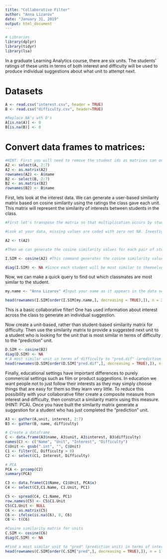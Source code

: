 ```yaml
---
title: "Collaborative Filter"
author: "Anna Lizarov"
date: "January 31, 2019"
output: html_document
---
```

 
```r
# Libraries
library(dplyr)
library(tidyr)
library(lsa)
```

In a graduate Learning Analytics course, there are six units. The students' ratings of these units in terms of both interest and difficulty will be used to produce individual suggestions about what unit to attempt next.

# Datasets
```r
A <- read.csv("interest.csv", header = TRUE)
B <- read.csv("difficulty.csv", header=TRUE)

#Replace NA's wth 0's
A[is.na(A)] <- 0
B[is.na(B)] <- 0
```

# Convert data frames to matrices:
```r
#HINT: First you will need to remove the student ids as matrices can only contain one data type. You will then need to rename your row names with the student ids.
A2 <- select(A, 2:7)
A2 <- as.matrix(A2)
rownames(A2) <- A$name
B2 <- select(B, 2:7)
B2 <- as.matrix(B2)
rownames(B2) <- B$name
```

First, lets look at the interest data. We can generate a user-based similarity matrix based on cosine similarity using the ratings the class gave each unit. This matrix will represent the similarity of interests between students in the class.
```r
#First let's transpose the matrix so that multiplication occurs by students rather than units.

#Look at your data, missing values are coded with zero not NA. Investigate cosine similarity and decide whether your missing values should be coded with zeros or NAs. Explain your choice.

A2 <- t(A2)

#Then we can generate the cosine similarity values for each pair of students

I.SIM <- cosine(A2) #This command generates the cosine similarity values as a new matrix. Click on I.SIM in the Global Environment pane to see what it looks like.

diag(I.SIM) <- NA #Since each student will be most similar to themselves we want to remove that information
```

Now, we can make a quick query to find out which classmates are most similar to the student. 
```r
my.name <- "Anna Lizarov" #Input your name as it appears in the data set

head(rownames(I.SIM[order(I.SIM[my.name,], decreasing = TRUE),]), n = 2) #This code orders the column of the matrix corresponding to your UNI according to similarity and returns the top two UNI ids for the students who's interests are most similar to yours
```

This is a basic collaborative filter! One has used information about interest across the class to generate an individual suggestion.

Now create a unit-based, rather than student-based similarity matrix for difficulty. Then use the similarity matrix to provide a suggested next unit to a student who is looking for the unit that is most similar in terms of difficulty to the "prediction" unit. 
```r
D.SIM <- cosine(B2)
diag(D.SIM) <- NA
# A most similar unit in terms of difficulty to "pred.dif" (prediction unit)
head(rownames(D.SIM[order(D.SIM["pred.dif",], decreasing = TRUE),]), n = 1) 
```

Finally, educational settings have important differences to purely commercial settings such as film or product suggestions. In education we want people not to just follow their interests as they may simply choose things that are easy for them so they learn very little. To reduce this possibility with your collaborative filter create a composite measure from interest and difficulty, then construct a similarity matrix using this measure. (HINT: PCA). Once you have built the similarity matrix generate a suggestion for a student who has just completed the "prediction" unit.

```r
A3 <- gather(A,unit, interest, 2:7)
B3 <- gather(B, name, difficulty)

# Create a dataframe
C <- data.frame(A3$name, A3$unit, A3$interest, B3$difficulty)
names(C) <- c("Name", "Unit", "Interest", "Difficulty")
C$Unit <- gsub(".int", "", C$Unit)
C1 <- filter(C, Difficulty > 0)
C2 <- select(C1, Interest, Difficulty)

# PCA
PCA <- prcomp(C2)
summary(PCA)
```

```r
C3 <- data.frame(C1$Name, C1$Unit, PCA$x)
C4 <- select(C3,C1.Name, C1.Unit, PC1)

C5 <- spread(C4, C1.Name, PC1)
row.names(C5) <- C5$C1.Unit
C5$C1.Unit <- NULL
C6 <- as.matrix(C5)
C6 <- ifelse(is.na(C6), 0, C6)
C6 <- t(C6)

#Cosine similarity matrix for units
C.SIM <- cosine(C6)
diag(C.SIM) <- NA

#Find a most similar unit to "pred" (prediction unit) in terms of interest and difficulty
head(rownames(C.SIM[order(C.SIM["pred",], decreasing = TRUE),]), n = 1)
```

